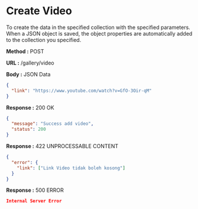 
# Create Video

To create the data in the specified collection with the specified parameters.
When a JSON object is saved, the object properties are automatically added to the collection you specified.

**Method :** <Badge variant="success">POST</Badge>

**URL :** <Badge variant="dark">/gallery/video</Badge>

**Body :** <Badge variant="warning">JSON Data</Badge>

```json
{
  "link": "https://www.youtube.com/watch?v=GfO-3Oir-qM"
}
```

**Response :** <BadgeOutline variant="success">200 OK</BadgeOutline>

```json
{
  "message": "Success add video",
  "status": 200
}
```

**Response :** <BadgeOutline variant="info">422 UNPROCESSABLE CONTENT</BadgeOutline>

```json
{
  "error": {
    "link": ["Link Video tidak boleh kosong"]
  }
}
```

**Response :** <BadgeOutline variant="danger">500 ERROR</BadgeOutline>

```json
Internal Server Error
```
